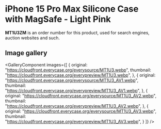 
# iPhone 15 Pro Max Silicone Case with MagSafe - Light Pink

<Callout type='info' emoji='👉🏻'>**MT1U3ZM** is an order number for this product, used for search engines, auction websites and such.</Callout>

## Image gallery

<GalleryComponent
    images={[
      {
        original: "https://cloudfront.everycase.org/everysource/MT1U3.webp",
        thumbnail: "https://cloudfront.everycase.org/everypreview/MT1U3.webp",
      },
      {
        original: "https://cloudfront.everycase.org/everysource/MT1U3_AV1.webp",
        thumbnail: "https://cloudfront.everycase.org/everypreview/MT1U3_AV1.webp",
      },
      {
        original: "https://cloudfront.everycase.org/everysource/MT1U3_AV2.webp",
        thumbnail: "https://cloudfront.everycase.org/everypreview/MT1U3_AV2.webp",
      },
      {
        original: "https://cloudfront.everycase.org/everysource/MT1U3_AV3.webp",
        thumbnail: "https://cloudfront.everycase.org/everypreview/MT1U3_AV3.webp",
      }
    ]}
  />

